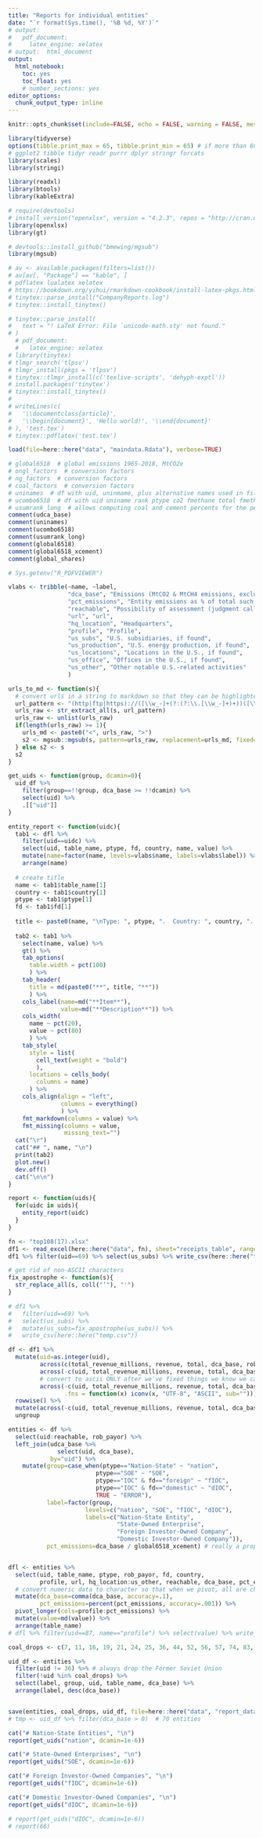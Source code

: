 ```yaml
---
title: "Reports for individual entities"
date: "`r format(Sys.time(), '%B %d, %Y')`"
# output:
#   pdf_document:
#     latex_engine: xelatex
# output:  html_document
output:  
  html_notebook:
    toc: yes
    toc_float: yes
    # number_sections: yes
editor_options: 
  chunk_output_type: inline
---
```


```r
knitr::opts_chunk$set(include=FALSE, echo = FALSE, warning = FALSE, message = FALSE)
```


```r

library(tidyverse)
options(tibble.print_max = 65, tibble.print_min = 65) # if more than 60 rows, print 60 - enough for states
# ggplot2 tibble tidyr readr purrr dplyr stringr forcats
library(scales)
library(stringi)

library(readxl)
library(btools)
library(kableExtra)

# require(devtools)
# install_version("openxlsx", version = "4.2.3", repos = "http://cran.us.r-project.org")  # 4.2.4 broke my code
library(openxlsx)
library(gt)

# devtools::install_github("bmewing/mgsub")
library(mgsub)

# av <- available.packages(filters=list())
# av[av[, "Package"] == "kable", ]
# pdflatex lualatex xelatex
# https://bookdown.org/yihui/rmarkdown-cookbook/install-latex-pkgs.html
# tinytex::parse_install("CompanyReports.log")
# tinytex::install_tinytex()

# tinytex::parse_install(
#   text = "! LaTeX Error: File `unicode-math.sty' not found."
# )
  # pdf_document:
  #   latex_engine: xelatex
# library(tinytex)
# tlmgr_search('tlpsv')
# tlmgr_install(pkgs = 'tlpsv')
# tinytex::tlmgr_install(c('texlive-scripts', 'dehyph-exptl'))
# install.packages('tinytex')
# tinytex::install_tinytex()
# 
# writeLines(c(
#   '\\documentclass{article}',
#   '\\begin{document}', 'Hello world!', '\\end{document}'
# ), 'test.tex')
# tinytex::pdflatex('test.tex')


```

<!-- \newpage -->

<!-- # load and work with maindata -->
```r
load(file=here::here("data", "maindata.Rdata"), verbose=TRUE)

# global6518  # global emissions 1965-2018, MtCO2e
# ongl_factors  # conversion factors
# ng_factors  # conversion factors
# coal_factors  # conversion factors
# uninames  # df with uid, uninmame, plus alternative names used in files
# ucombo6518  # df with uid uniname rank ptype co2 fmethane total fmethane_ch4; total includes coal and cement
# usumrank_long  # allows computing coal and cement percents for the period covered
comment(udca_base)
comment(uninames)
comment(ucombo6518)
comment(usumrank_long)
comment(global6518)
comment(global6518_xcement)
comment(global_shares)

# Sys.getenv("R_PDFVIEWER")

```


```r
vlabs <- tribble(~name, ~label,
                 "dca_base", "Emissions (MtCO2 & MtCH4 emissions, excluding cement and coal, 1965-2018)",
                 "pct_emissions", "Entity emissions as % of total such emissions",
                 "reachable", "Possibility of assessment (judgment call)",
                 "url", "url",
                 "hq_location", "Headquarters",
                 "profile", "Profile",
                 "us_subs", "U.S. subsidiaries, if found",
                 "us_production", "U.S. energy production, if found",
                 "us_locations", "Locations in the U.S., if found",
                 "us_office", "Offices in the U.S., if found",
                 "us_other", "Other notable U.S.-related activities"
                 )

```


```r

urls_to_md <- function(s){
  # convert urls in a string to markdown so that they can be highlighted
  url_pattern <- "(http|ftp|https)://([\\w_-]+(?:(?:\\.[\\w_-]+)+))([\\w.,@?^=%&:/~+#-]*[\\w@?^=%&/~+#-])?"
  urls_raw <- str_extract_all(s, url_pattern)
  urls_raw <- unlist(urls_raw)
  if(length(urls_raw) >= 1){
    urls_md <- paste0("<", urls_raw, ">")
    s2 <- mgsub::mgsub(s, pattern=urls_raw, replacement=urls_md, fixed=TRUE)
  } else s2 <- s
  s2
}

get_uids <- function(group, dcamin=0){
  uid_df %>%
    filter(group==!!group, dca_base >= !!dcamin) %>%
    select(uid) %>%
    .[["uid"]]
}


```


<!-- # Rob's U.S. operations question - Aug-Sep 2021 -->
```r
entity_report <- function(uidc){
  tab1 <- dfl %>%
    filter(uid==uidc) %>%
    select(uid, table_name, ptype, fd, country, name, value) %>%
    mutate(name=factor(name, levels=vlabs$name, labels=vlabs$label)) %>%
    arrange(name)
  
  # create title
  name <- tab1$table_name[1]
  country <- tab1$country[1]
  ptype <- tab1$ptype[1]
  fd <- tab1$fd[1]
  
  title <- paste0(name, "\nType: ", ptype, ".  Country: ", country, ". ID #: ", uidc)
  
  tab2 <- tab1 %>%
    select(name, value) %>%
    gt() %>%
    tab_options(
      table.width = pct(100)
      ) %>%
    tab_header(
      title = md(paste0("**", title, "**"))
      ) %>%
    cols_label(name=md("**Item**"),
               value=md("**Description**")) %>%
    cols_width(
      name ~ pct(20),
      value ~ pct(80)
      ) %>%
    tab_style(
      style = list(
        cell_text(weight = "bold")
        ),
      locations = cells_body(
        columns = name)
      ) %>%
    cols_align(align = "left",
               columns = everything()
               ) %>%
    fmt_markdown(columns = value) %>%
    fmt_missing(columns = value,
                missing_text="")
  cat("\r")
  cat("## ", name, "\n")
  print(tab2)
  plot.new()
  dev.off()
  cat("\n\n")
}

report <- function(uids){
  for(uidc in uids){
    entity_report(uidc)
  }
}

```


```r

fn <- "top108(17).xlsx"
df1 <- read_excel(here::here("data", fn), sheet="receipts_table", range="A3:AA111", col_types = "text")
df1 %>% filter(uid==69) %>% select(us_subs) %>% write_csv(here::here("temp.csv"))

# get rid of non-ASCII characters
fix_apostrophe <- function(s){
  str_replace_all(s, coll("’"), "'")
}

# df1 %>% 
#   filter(uid==69) %>% 
#   select(us_subs) %>% 
#   mutate(us_subs=fix_apostrophe(us_subs)) %>% 
#   write_csv(here::here("temp.csv"))

df <- df1 %>%
  mutate(uid=as.integer(uid),
         across(c(total_revenue_millions, revenue, total, dca_base, rob_payor), as.numeric),
         across(-c(uid, total_revenue_millions, revenue, total, dca_base, rob_payor), fix_apostrophe),
         # convert to ascii ONLY after we've fixed things we know we can fix
         across(-c(uid, total_revenue_millions, revenue, total, dca_base, rob_payor), 
                .fns = function(x) iconv(x, "UTF-8", "ASCII", sub=""))) %>%
  rowwise() %>%
  mutate(across(-c(uid, total_revenue_millions, revenue, total, dca_base, rob_payor), urls_to_md)) %>%
  ungroup

entities <- df %>%
  select(uid:reachable, rob_payor) %>%
  left_join(udca_base %>%
              select(uid, dca_base),
            by="uid") %>%
    mutate(group=case_when(ptype=="Nation-State" ~ "nation",
                         ptype=="SOE" ~ "SOE",
                         ptype=="IOC" & fd=="foreign" ~ "fIOC",
                         ptype=="IOC" & fd=="domestic" ~ "dIOC",
                         TRUE ~ "ERROR"),
           label=factor(group, 
                      levels=c("nation", "SOE", "fIOC", "dIOC"),
                      labels=c("Nation-State Entity",
                               "State-Owned Enterprise",
                               "Foreign Investor-Owned Company",
                               "Domestic Investor-Owned Company")),
           pct_emissions=dca_base / global6518_xcement) # really a proportion, not a percent


dfl <- entities %>%
  select(uid, table_name, ptype, rob_payor, fd, country, 
         profile, url, hq_location:us_other, reachable, dca_base, pct_emissions) %>%
  # convert numeric data to character so that when we pivot, all are character
  mutate(dca_base=comma(dca_base, accuracy=.1),
         pct_emissions=percent(pct_emissions, accuracy=.001)) %>%
  pivot_longer(cols=profile:pct_emissions) %>%
  mutate(value=md(value)) %>%
  arrange(table_name)
# dfl %>% filter(uid==87, name=="profile") %>% select(value) %>% write_csv(here::here("temp2.csv"))

```


<!-- # css code allows greater width for the table -->

<style type="text/css">
div.main-container {
  max-width: 1800px;
  margin-left: auto;
  margin-right: auto;
}
</style>


```r
coal_drops <- c(7, 11, 16, 19, 21, 24, 25, 36, 44, 52, 56, 57, 74, 83, 99, 100, 104)

uid_df <- entities %>% 
  filter(uid != 36) %>% # always drop the Former Soviet Union
  filter(!uid %in% coal_drops) %>%
  select(label, group, uid, table_name, dca_base) %>%
  arrange(label, desc(dca_base))


save(entities, coal_drops, uid_df, file=here::here("data", "report_data.rdata"))
# tmp <- uid_df %>% filter(dca_base > 0)  # 70 entities

```


```r

cat("# Nation-State Entities", "\n")
report(get_uids("nation", dcamin=1e-6))

cat("# State-Owned Enterprises", "\n")
report(get_uids("SOE", dcamin=1e-6))

cat("# Foreign Investor-Owned Companies", "\n")
report(get_uids("fIOC", dcamin=1e-6))

cat("# Domestic Investor-Owned Companies", "\n")
report(get_uids("dIOC", dcamin=1e-6))

# report(get_uids("dIOC", dcamin=1e-6))
# report(66)

```

